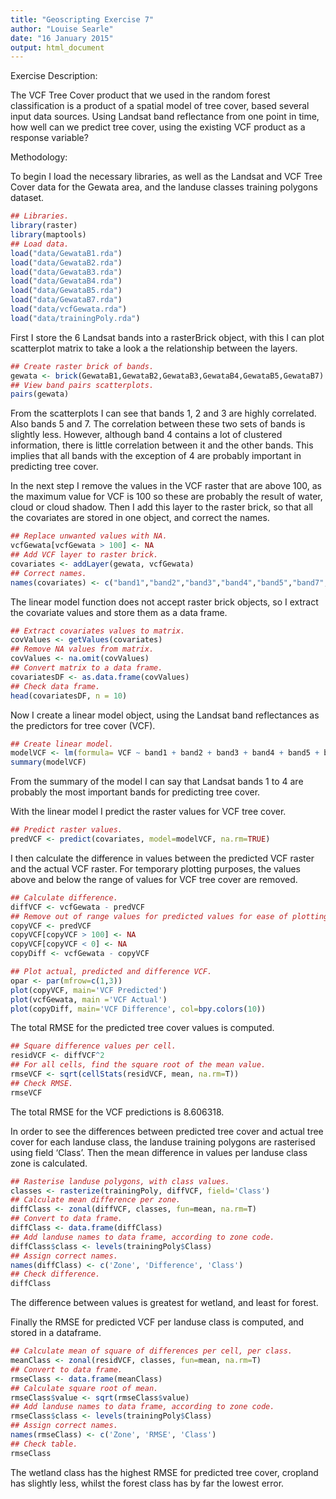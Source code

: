 ```yaml
---
title: "Geoscripting Exercise 7"
author: "Louise Searle"
date: "16 January 2015"
output: html_document
---
```

Exercise Description: 

The VCF Tree Cover product that we used in the random forest classification is a product of a spatial model of tree cover, based several input data sources. Using Landsat band reflectance from one point in time, how well can we predict tree cover, using the existing VCF product as a response variable?

Methodology:

To begin I load the necessary libraries, as well as the Landsat and VCF Tree Cover data for the Gewata area, and the landuse classes training polygons dataset.
```r
## Libraries.
library(raster)
library(maptools)
## Load data.
load("data/GewataB1.rda")
load("data/GewataB2.rda")
load("data/GewataB3.rda")
load("data/GewataB4.rda")
load("data/GewataB5.rda")
load("data/GewataB7.rda")
load("data/vcfGewata.rda")
load("data/trainingPoly.rda")
```

First I store the 6 Landsat bands into a rasterBrick object, with this I can plot scatterplot matrix to take a look a the relationship between the layers.
```r
## Create raster brick of bands.
gewata <- brick(GewataB1,GewataB2,GewataB3,GewataB4,GewataB5,GewataB7)
## View band pairs scatterplots.
pairs(gewata)
```
From the scatterplots I can see that bands 1, 2 and 3 are highly correlated. Also bands 5 and 7. The correlation between these two sets of bands is slightly less. However, although band 4 contains a lot of clustered information, there is little correlation between it and the other bands. This implies that all bands with the exception of 4 are probably important in predicting tree cover.

In the next step I remove the values in the VCF raster that are above 100, as the maximum value for VCF is 100 so these are probably the result of water, cloud or cloud shadow. Then I add this layer to the raster brick, so that all the covariates are stored in one object, and correct the names.
```r
## Replace unwanted values with NA.
vcfGewata[vcfGewata > 100] <- NA
## Add VCF layer to raster brick.
covariates <- addLayer(gewata, vcfGewata)
## Correct names.
names(covariates) <- c("band1","band2","band3","band4","band5","band7","VCF")
```

The linear model function does not accept raster brick objects, so I extract the covariate values and store them as a data frame.
```r
## Extract covariates values to matrix.
covValues <- getValues(covariates)
## Remove NA values from matrix.
covValues <- na.omit(covValues)
## Convert matrix to a data frame.
covariatesDF <- as.data.frame(covValues)
## Check data frame.
head(covariatesDF, n = 10)
```

Now I create a linear model object, using the Landsat band reflectances as the predictors for tree cover (VCF). 
```r
## Create linear model.
modelVCF <- lm(formula= VCF ~ band1 + band2 + band3 + band4 + band5 + band7, data=covariatesDF)
summary(modelVCF)
```
From the summary of the model I can say that Landsat bands 1 to 4 are probably the most important bands for predicting tree cover.

With the linear model I predict the raster values for VCF tree cover.
```r
## Predict raster values.
predVCF <- predict(covariates, model=modelVCF, na.rm=TRUE)
```

I then calculate the difference in values between the predicted VCF raster and the actual VCF raster. For temporary plotting purposes, the values above and below the range of values for VCF tree cover are removed.
```r
## Calculate difference.
diffVCF <- vcfGewata - predVCF
## Remove out of range values for predicted values for ease of plotting.
copyVCF <- predVCF
copyVCF[copyVCF > 100] <- NA
copyVCF[copyVCF < 0] <- NA
copyDiff <- vcfGewata - copyVCF
```
```r
## Plot actual, predicted and difference VCF.
opar <- par(mfrow=c(1,3))
plot(copyVCF, main='VCF Predicted')
plot(vcfGewata, main ='VCF Actual')
plot(copyDiff, main='VCF Difference', col=bpy.colors(10))
```

The total RMSE for the predicted tree cover values is computed.
```r
## Square difference values per cell.
residVCF <- diffVCF^2
## For all cells, find the square root of the mean value.
rmseVCF <- sqrt(cellStats(residVCF, mean, na.rm=T))
## Check RMSE.
rmseVCF
```
The total RMSE for the VCF predictions is 8.606318.

In order to see the differences between predicted tree cover and actual tree cover for each landuse class, the landuse training polygons are rasterised using field 'Class'. Then the mean difference in values per landuse class zone is calculated. 
```r
## Rasterise landuse polygons, with class values.
classes <- rasterize(trainingPoly, diffVCF, field='Class')
## Calculate mean difference per zone.
diffClass <- zonal(diffVCF, classes, fun=mean, na.rm=T)
## Convert to data frame.
diffClass <- data.frame(diffClass)
## Add landuse names to data frame, according to zone code.
diffClass$class <- levels(trainingPoly$Class)
## Assign correct names.
names(diffClass) <- c('Zone', 'Difference', 'Class')
## Check difference.
diffClass
```
The difference between values is greatest for wetland, and least for forest.

Finally the RMSE for predicted VCF per landuse class is computed, and stored in a dataframe.
```r
## Calculate mean of square of differences per cell, per class.
meanClass <- zonal(residVCF, classes, fun=mean, na.rm=T)
## Convert to data frame.
rmseClass <- data.frame(meanClass)
## Calculate square root of mean.
rmseClass$value <- sqrt(rmseClass$value)
## Add landuse names to data frame, according to zone code.
rmseClass$class <- levels(trainingPoly$Class)
## Assign correct names.
names(rmseClass) <- c('Zone', 'RMSE', 'Class')
## Check table.
rmseClass
```
The wetland class has the highest RMSE for predicted tree cover, cropland has slightly less, whilst the forest class has by far the lowest error. 

